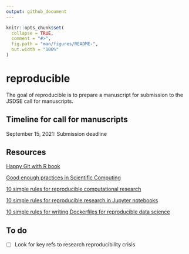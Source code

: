 ```yaml
---
output: github_document
---
```


<!-- README.md is generated from README.Rmd. Please edit that file -->

```r
knitr::opts_chunk$set(
  collapse = TRUE,
  comment = "#>",
  fig.path = "man/figures/README-",
  out.width = "100%"
)
```

# reproducible

<!-- badges: start -->
<!-- badges: end -->

The goal of reproducible is to prepare a manuscript for submission to the JSDSE call for manuscripts.


## Timeline for call for manuscripts


September 15, 2021: Submission deadline

## Resources

[Happy Git with R book](https://happygitwithr.com)

[Good enough practices in Scientific Computing](https://journals.plos.org/ploscompbiol/article?id=10.1371/journal.pcbi.1005510)

[10 simple rules for reproducible computational research](https://journals.plos.org/ploscompbiol/article?id=10.1371/journal.pcbi.1003285)

[10 simple rules for reproducible research in Jupyter notebooks](https://arxiv.org/abs/1810.08055)

[10 simple rules for writing Dockerfiles for reproducible data science](https://journals.plos.org/ploscompbiol/article?id=10.1371/journal.pcbi.1008316)

## To do

- [ ] Look for key refs to research reproducibility crisis


